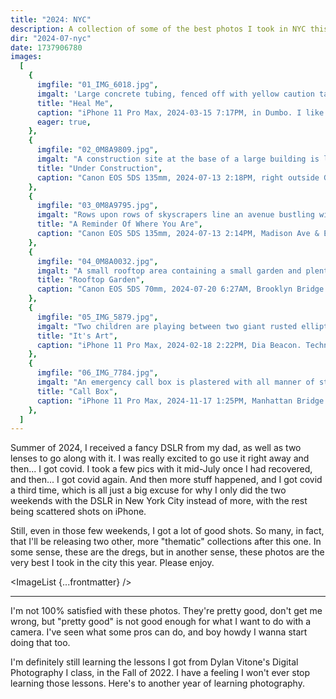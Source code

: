 ```yaml
---
title: "2024: NYC"
description: A collection of some of the best photos I took in NYC this year.
dir: "2024-07-nyc"
date: 1737906780
images:
  [
    {
      imgfile: "01_IMG_6018.jpg",
      imgalt: 'Large concrete tubing, fenced off with yellow caution tape, is piled outside an electric substation. There is an ethereal glow from the substation''s lights and the almost-dusky sky. "heal me" is graffiti-ed on the largest, upright tube.',
      title: "Heal Me",
      caption: "iPhone 11 Pro Max, 2024-03-15 7:17PM, in Dumbo. I like the mysterious aura. I took more graffiti shots after this, but this is the only one that made it in.",
      eager: true,
    },
    {
      imgfile: "02_0M8A9809.jpg",
      imgalt: "A construction site at the base of a large building is littered with loose planks. There's some out-of-focus electrical machinery in the background.",
      title: "Under Construction",
      caption: "Canon EOS 5DS 135mm, 2024-07-13 2:18PM, right outside Grand Central. I took more here with some awesome reflections on the underside of this building, but this one has the best shapes.",
    },
    {
      imgfile: "03_0M8A9795.jpg",
      imgalt: "Rows upon rows of skyscrapers line an avenue bustling with activity as far as the eye can see. Light bounces back and forth between the glass-coated buildings. There are many american flags hung up.",
      title: "A Reminder Of Where You Are",
      caption: "Canon EOS 5DS 135mm, 2024-07-13 2:14PM, Madison Ave & E 44th St. If there's one thing I've learned, it's that standing in the middle of the street can be good sometimes.",
    },
    {
      imgfile: "04_0M8A0032.jpg",
      imgalt: "A small rooftop area containing a small garden and plenty of AC units, sits tilted in front of a sound wall, in front of myriad skyscrapers, all at slightly different angles. The morning sunlight gives things a peaceful look.",
      title: "Rooftop Garden",
      caption: "Canon EOS 5DS 70mm, 2024-07-20 6:27AM, Brooklyn Bridge. I woke up real early for this one. And yes, I did get the iconic bridge shot, and I do still think this one is cooler (+ lined up better).",
    },
    {
      imgfile: "05_IMG_5879.jpg",
      imgalt: "Two children are playing between two giant rusted elliptical metal structures that reach almost the entire way to the wooden roof of the brick building they're in. Hazy sunlight from the window behind them leads to splotchy gradients in the darker areas.",
      title: "It's Art",
      caption: "iPhone 11 Pro Max, 2024-02-18 2:22PM, Dia Beacon. Technically not NYC, but it's a nearby art museum in the same vein, so I'll count it :P",
    },
    {
      imgfile: "06_IMG_7784.jpg",
      imgalt: "An emergency call box is plastered with all manner of stickers and graffiti, overlooking WTC One from the middle of the East River.",
      title: "Call Box",
      caption: "iPhone 11 Pro Max, 2024-11-17 1:25PM, Manhattan Bridge. I took this walk while still a bit sick from my third bout of covid. I just barely got this far, a bit over a mile from my house, feeling like I was going to die of headache on my way back. Despite this, I feel like this is a positive note to end on.",
    },
  ]
---
```



Summer of 2024, I received a fancy DSLR from my dad, as well as two lenses to go along with it. I was really excited to go use it right away and then... I got covid. I took a few pics with it mid-July once I had recovered, and then... I got covid again. And then more stuff happened, and I got covid a third time, which is all just a big excuse for why I only did the two weekends with the DSLR in New York City instead of more, with the rest being scattered shots on iPhone.

Still, even in those few weekends, I got a lot of good shots. So many, in fact, that I'll be releasing two other, more "thematic" collections after this one. In some sense, these are the dregs, but in another sense, these photos are the very best I took in the city this year. Please enjoy.

<ImageList {...frontmatter} />
<hr />

I'm not 100% satisfied with these photos. They're pretty good, don't get me wrong, but "pretty good" is not good enough for what I want to do with a camera. I've seen what some pros can do, and boy howdy I wanna start doing that too.

I'm definitely still learning the lessons I got from Dylan Vitone's Digital Photography I class, in the Fall of 2022. I have a feeling I won't ever stop learning those lessons. Here's to another year of learning photography.

